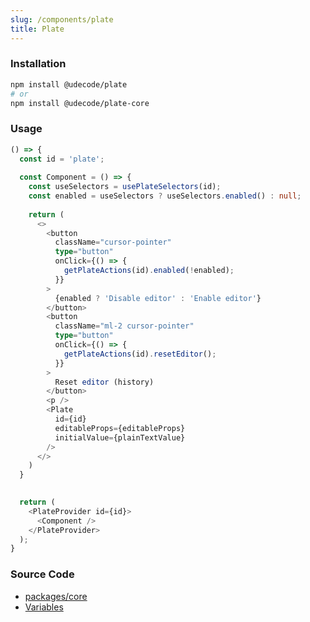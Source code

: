 ```yaml
---
slug: /components/plate
title: Plate
---
```


### Installation

```bash npm2yarn
npm install @udecode/plate
# or
npm install @udecode/plate-core
```

### Usage


<PlateSandpack />

```ts live
() => {
  const id = 'plate';
  
  const Component = () => {
    const useSelectors = usePlateSelectors(id);
    const enabled = useSelectors ? useSelectors.enabled() : null;
    
    return (
      <>
        <button
          className="cursor-pointer"
          type="button"
          onClick={() => {
            getPlateActions(id).enabled(!enabled);
          }}
        >
          {enabled ? 'Disable editor' : 'Enable editor'}
        </button>
        <button
          className="ml-2 cursor-pointer"
          type="button"
          onClick={() => {
            getPlateActions(id).resetEditor();
          }}
        >
          Reset editor (history)
        </button>
        <p />
        <Plate
          id={id}
          editableProps={editableProps}
          initialValue={plainTextValue}
        />
      </>
    )
  }
  

  return (
    <PlateProvider id={id}>
      <Component />
    </PlateProvider>
  );
}
```

### Source Code

- [packages/core](https://github.com/udecode/plate/tree/main/packages/core/src)
- [Variables](https://github.com/udecode/plate/blob/main/examples/docusaurus/src/live/live.tsx)
